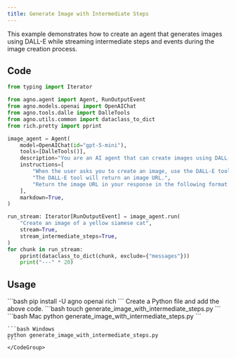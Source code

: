 ```yaml
---
title: Generate Image with Intermediate Steps
---
```


This example demonstrates how to create an agent that generates images using DALL-E while streaming intermediate steps and events during the image creation process.

## Code

```python cookbook/agents/multimodal/generate_image_with_intermediate_steps.py
from typing import Iterator

from agno.agent import Agent, RunOutputEvent
from agno.models.openai import OpenAIChat
from agno.tools.dalle import DalleTools
from agno.utils.common import dataclass_to_dict
from rich.pretty import pprint

image_agent = Agent(
    model=OpenAIChat(id="gpt-5-mini"),
    tools=[DalleTools()],
    description="You are an AI agent that can create images using DALL-E.",
    instructions=[
        "When the user asks you to create an image, use the DALL-E tool to create an image.",
        "The DALL-E tool will return an image URL.",
        "Return the image URL in your response in the following format: `![image description](image URL)`",
    ],
    markdown=True,
)

run_stream: Iterator[RunOutputEvent] = image_agent.run(
    "Create an image of a yellow siamese cat",
    stream=True,
    stream_intermediate_steps=True,
)
for chunk in run_stream:
    pprint(dataclass_to_dict(chunk, exclude={"messages"}))
    print("---" * 20)
```

## Usage

<Steps>
  <Snippet file="create-venv-step.mdx" />

  <Step title="Install libraries">
    ```bash
    pip install -U agno openai rich
    ```
  </Step>
  <Snippet file="export-openai-api.mdx" />

  <Step title="Create a Python file">
    Create a Python file and add the above code.
    ```bash
    touch generate_image_with_intermediate_steps.py
    ```
  </Step>

  <Step title="Run Agent">
    <CodeGroup>
    ```bash Mac
    python generate_image_with_intermediate_steps.py
    ```
    
    ```bash Windows
    python generate_image_with_intermediate_steps.py
    ```
    </CodeGroup>
  </Step>

  <Snippet file="find-all-cookbooks.mdx" />
</Steps>